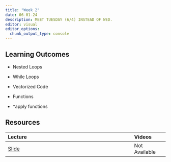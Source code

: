 ```yaml
---
title: "Week 2"
date: 06-01-24
description: MEET TUESDAY (6/4) INSTEAD OF WED.
editor: visual
editor_options: 
  chunk_output_type: console
---
```


## Learning Outcomes

-   Nested Loops

-   While Loops

-   Vectorized Code

-   Functions

-   \*apply functions

## Resources

| Lecture                                                | Videos        |
|:-------------------------------------------------------|:--------------|
| [Slide](http://m497.inqs.info/lectures/2#/title-slide) | Not Available |
